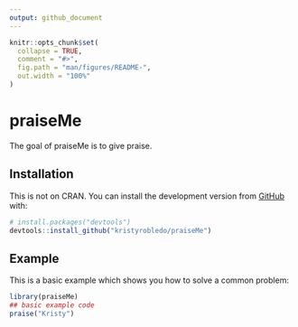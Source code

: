 ```yaml
---
output: github_document
---
```


<!-- README.md is generated from README.Rmd. Please edit that file -->

```r
knitr::opts_chunk$set(
  collapse = TRUE,
  comment = "#>",
  fig.path = "man/figures/README-",
  out.width = "100%"
)
```

# praiseMe

<!-- badges: start -->
<!-- badges: end -->

The goal of praiseMe is to give praise.

## Installation

This is not on CRAN.
You can install the development version from [GitHub](https://github.com/) with:

``` r
# install.packages("devtools")
devtools::install_github("kristyrobledo/praiseMe")
```
## Example

This is a basic example which shows you how to solve a common problem:

```r
library(praiseMe)
## basic example code
praise("Kristy")
```



